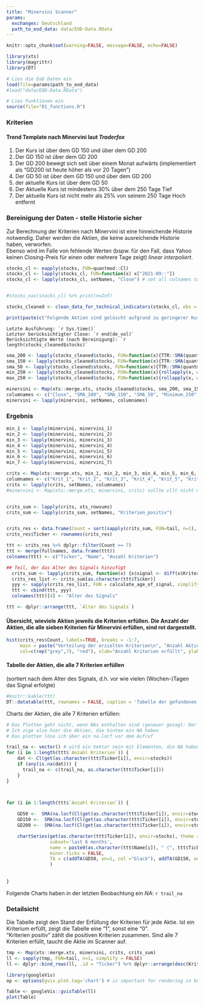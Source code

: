 ```yaml
---
title: "Minervini Scanner"
params:
  exchanges: Deutschland
  path_to_eod_data: data/EOD-Data.RData
---
```




```r
knitr::opts_chunk$set(warning=FALSE, message=FALSE, echo=FALSE)

library(xts)
library(magrittr)
library(DT)

# Lies die EoD Daten ein 
load(file=params$path_to_eod_data)
#load("data/EOD-Data.RData")

# Lies Funktionen ein
source(file="01_functions.R")

```



### Kriterien

#### Trend Template nach Minervini laut _Traderfox_

1. Der Kurs ist über dem GD 150 und über dem GD 200
2. Der GD 150 ist über dem GD 200
3. Der GD 200 bewegt sich seit über einem Monat aufwärts (implementiert als "GD200 ist heute höher als vor 20 Tagen")
4. Der GD 50 ist über dem GD 150 und über dem GD 200
5. der aktuelle Kurs ist über dem GD 50
6. Der Aktuelle Kurs ist mindestens 30% über dem 250 Tage Tief
7. Der aktuelle Kurs ist nicht mehr als 25% von seinem 250 Tage Hoch entfernt


### Bereinigung der Daten - stelle Historie sicher

Zur Berechnung der Kriterien nach Minervini ist eine hinreichende Historie notwendig. Daher werden die Aktien, die keine ausreichende Historie haben, verworfen.    
Ebenso wird im Falle von fehlende Werten (bspw. für den Fall, dass Yahoo keinen Closing-Preis für einen oder mehrere Tage zeigt) _linear interpoliert_.    
    
    
```r
stocks_cl <- eapply(stocks, FUN=quantmod::Cl)
stocks_cl <- lapply(stocks_cl, FUN=function(x) x["2021-09::"])
stocks_cl <- lapply(stocks_cl, setNames, "Close") # set all colnames to "Close"


#stocks_nas(stocks_cl) %>% print(n=Inf)

stocks_cleaned <- clean_data_for_technical_indicators(stocks_cl, obs = 250)

print(paste(c("Folgende Aktien sind gelöscht aufgrund zu geringerer Kurshistorie: ", stocks_cleaned$deleted_stocks), collapse="; "))

```

```Letzte Ausführung: `r Sys.time()` ```   
```Letzter berücksichtigter Close: `r end(de_vol)` ```   
```Berücksichtigte Werte (nach Bereinigung): `r length(stocks_cleaned$stocks)` ```

```r
sma_200 <- lapply(stocks_cleaned$stocks, FUN=function(x){TTR::SMA(quantmod::Cl(x), n = 200)})
sma_150 <- lapply(stocks_cleaned$stocks, FUN=function(x){TTR::SMA(quantmod::Cl(x), n = 150)})
sma_50 <- lapply(stocks_cleaned$stocks, FUN=function(x){TTR::SMA(quantmod::Cl(x), n = 50)})
min_250 <- lapply(stocks_cleaned$stocks, FUN=function(x){rollapply(x, width=250, FUN=min, na.rm=TRUE)})
max_250 <- lapply(stocks_cleaned$stocks, FUN=function(x){rollapply(x, width=250, FUN=max, na.rm=TRUE)})

minervini <- Map(xts::merge.xts, stocks_cleaned$stocks, sma_200, sma_150, sma_50, min_250, max_250)
columnames <- c("Close", "SMA_200", "SMA_150", "SMA_50", "Minimum_250", "Maximum_250")
minervini <- lapply(minervini, setNames, columnames)

```


### Ergebnis

```r
min_1 <- lapply(minervini, minervini_1)
min_2 <- lapply(minervini, minervini_2)
min_3 <- lapply(minervini, minervini_3)
min_4 <- lapply(minervini, minervini_4)
min_5 <- lapply(minervini, minervini_5)
min_6 <- lapply(minervini, minervini_6)
min_7 <- lapply(minervini, minervini_7)

crits <- Map(xts::merge.xts, min_1, min_2, min_3, min_4, min_5, min_6, min_7)
columnames <- c("Krit_1", "Krit_2", "Krit_3", "Krit_4", "Krit_5", "Krit_6", "Krit_7") 
crits <- lapply(crits, setNames, columnames)
#minervini <- Map(xts::merge.xts, minervini, crits) sollte vllt nicht mergen, denn dann habe ich eine standalon 'crits' Liste und kann schön die hits summieren...


crits_sum <- lapply(crits, xts_rowsums)
crits_sum <- lapply(crits_sum, setNames, "Kriterien_positiv")


crits_res <- data.frame(Count = sort(sapply(crits_sum, FUN=tail, n=1), decreasing = TRUE))
crits_res$Ticker <- rownames(crits_res)

ttt <- crits_res %>% dplyr::filter(Count >= 7)
ttt <- merge(fullnames, data.frame(ttt))
colnames(ttt) <- c("Ticker", "Name", "Anzahl Kriterien")

## Teil, der das Alter des Signals hinzufügt
  crits_sum <- lapply(crits_sum, function(x) {x$signal <- diff(x$Kriterien_positiv);return(x)}) # füge Signal Spalte hinzu
  crits_res_list <- crits_sum[as.character(ttt$Ticker)]
  yyy <- sapply(crits_res_list, FUN = calculate_age_of_signal, simplify = TRUE)
  ttt <- cbind(ttt, yyy)
  colnames(ttt)[4] <- "Alter des Signals"

ttt <- dplyr::arrange(ttt, `Alter des Signals`)
```

#### Übersicht, wieviele Aktien jeweils die Kriterien erfüllen. Die Anzahl der Aktien, die alle sieben Kriterien für Minervini erfüllen, sind rot dargestellt.

```r
hist(crits_res$Count, labels=TRUE, breaks = -1:7, 
     main = paste("Verteilung der erzielten Kriterien\n", "Anzahl Aktien:" ,length(stocks_cleaned$stocks)), 
     col=c(rep("grey",7), "red"), xlab="Anzahl Kriterien erfüllt", ylab="Häufigkeit")


```

#### Tabelle der Aktien, die alle 7 Kriterien erfüllen    
(sortiert nach dem Alter des Signals, d.h. vor wie vielen (Wochen-)Tagen das Signal erfolgte)

```r

#knitr::kable(ttt)
DT::datatable(ttt, rownames = FALSE, caption = 'Tabelle der gefundenen Aktien; Tabelle ist sortierbar und durchsuchbar')

```

Charts der Aktien, die alle 7 Kriterien erfüllen:    
    


```r

# Das Plotten geht nicht, wenn NAs enthalten sind (genauer gesagt: Der SMA kann nicht berechnet werden)
# Ich zige also hier die Aktien, die hinten ein NA haben
# Das plotten löse ich über ein na.locf vor dem Aufruf

trail_na <- vector() # wird ein Vektor sein mit Elementen, die NA haben
for (i in 1:length(ttt$`Anzahl Kriterien`)) {
    dat <- Cl(get(as.character(ttt$Ticker[i]), envir=stocks))
    if (any(is.na(dat))) {
      trail_na <- c(trail_na, as.character(ttt$Ticker[i]))
    }
}



for (i in 1:length(ttt$`Anzahl Kriterien`)) {
  
    GD50 <-  SMA(na.locf(Cl(get(as.character(ttt$Ticker[i]), envir=stocks))), n = 50) # ich defeiniere die hier und fuege unten mit addTA hinzu, weil ich beo addSMA keine Legende in den Chart bekomme
    GD150 <-  SMA(na.locf(Cl(get(as.character(ttt$Ticker[i]), envir=stocks))), n = 150)
    GD200 <-  SMA(na.locf(Cl(get(as.character(ttt$Ticker[i]), envir=stocks))), n = 200)

    chartSeries(get(as.character(ttt$Ticker[i]), envir=stocks), theme = chartTheme('white',up.col='gray',dn.col='red'),
                subset='last 6 months', 
                name = paste0(as.character(ttt$Name[i]), " (", ttt$Ticker[i], ")"),
                minor.ticks = FALSE,
                TA = c(addTA(GD50, on=1, col ="black"), addTA(GD150, on=1, col = "darkblue"), addTA(GD200, on=1, col = "red"))
                )
  
    
}
```

Folgende Charts haben in der letzten Beobachtung ein _NA_: `r trail_na`    

### Detailsicht

Die Tabelle zeigt den Stand der Erfüllung der Kriterien für jede Aktie. Ist ein Kriterium erfüllt, zeigt die Tabelle eine "1", sonst eine "0".    
"Kriterien positiv" zählt die positiven Kriterien zusammen. Sind alle 7 Kriterien erfüllt, taucht die Aktie im Scanner auf.    


```r
tmp <- Map(xts::merge.xts, minervini, crits, crits_sum)
ll <- sapply(tmp, FUN=tail, n=1, simplify = FALSE)
ll <- dplyr::bind_rows(ll, .id = "Ticker") %>% dplyr::arrange(desc(Kriterien_positiv))
```


```r
library(googleVis)
op <- options(gvis.plot.tag='chart') # is important for rendering in knitr; see github googlevis vignette

Table <- googleVis::gvisTable(ll)
plot(Table)
```

